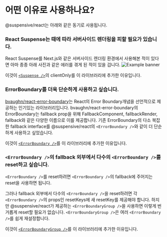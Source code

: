 
# 어떤 이유로 사용하나요?

@suspensive/react는 아래와 같은 동기로 사용됩니다.

<Steps>

### React Suspense는 때에 따라 서버사이드 렌더링을 피할 필요가 있습니다.

React Suspense를 Next.js와 같은 서버사이드 렌더링 환경에서 사용해본 적이 있다면 아마 종종 아래 사진과 같은 에러를 겪게 된 적이 있을 겁니다.
![Example banner](/img/suspense-in-ssr-error.png)

이것이 [`<Suspense />`](/docs/react/Suspense)의 clientOnly를 이 라이브러리에 추가한 이유입니다.

### ErrorBoundary를 더욱 단순하게 사용하고 싶습니다.

[bvaughn/react-error-boundary](https://github.com/bvaughn/react-error-boundary)는 React의 Error Boundary개념을 선언적으로 제공하는 인기있는 라이브러리입니다. bvaughn/react-error-boundary의 ErrorBoundary는 fallback prop을 위해 FallbackComponent, fallbackRender, fallback와 같은 다양한 이름으로 이를 제공합니다. 기존 ErrorBoundary의 다소 복잡한 fallback interface를 @suspensive/react의 `<ErrorBoundary />`와 같이 더 단순하게 사용하고 싶었습니다.

이것이 [`<ErrorBoundary />`](/docs/react/ErrorBoundary)를 이 라이브러리에 추가한 이유입니다.

### `<ErrorBoundary />`의 fallback 외부에서 다수의 `<ErrorBoundary />`를 reset하고 싶습니다.

`<ErrorBoundary />`를 reset하려면 `<ErrorBoundary />`의 fallback에 주어지는 reset을 사용하면 됩니다.

그러나 fallback 외부에서 다수의 `<ErrorBoundary />`을 reset하려면 각 `<ErrorBoundary />`의 props인 resetKeys에 새 resetKey를 제공해야 합니다. 하지만 @suspensive/react가 제공하는 `<ErrorBoundaryGroup />`을 사용하면 이렇게 번거롭게 reset할 필요가 없습니다. `<ErrorBoundaryGroup />`은 여러 `<ErrorBoundary />`를 쉽게 재설정합니다.

이것이 [`<ErrorBoundaryGroup />`](/docs/react/ErrorBoundaryGroup)를 이 라이브러리에 추가한 이유입니다.

</Steps>
